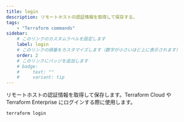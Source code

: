 ```yaml
---
title: login
description: リモートホストの認証情報を取得して保存する。
tags:
    - "Terraform commands"
sidebar:
    # このリンクのカスタムラベルを設定します
    label: login
    # このリンクの順番をカスタマイズします（数字が小さいほど上に表示されます）
    order: 2
    # このリンクにバッジを追加します
    # badge:
    #     text: ""
    #     variant: tip
---
```


リモートホストの認証情報を取得して保存します。Terraform Cloud や Terraform Enterprise にログインする際に使用します。

```bash
terraform login

```
